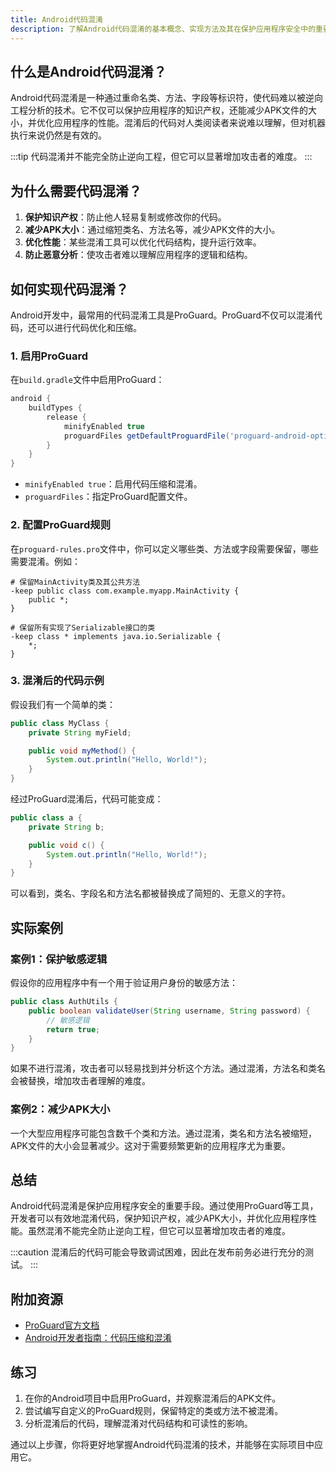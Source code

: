 ```yaml
---
title: Android代码混淆
description: 了解Android代码混淆的基本概念、实现方法及其在保护应用程序安全中的重要作用。
---
```


## 什么是Android代码混淆？

Android代码混淆是一种通过重命名类、方法、字段等标识符，使代码难以被逆向工程分析的技术。它不仅可以保护应用程序的知识产权，还能减少APK文件的大小，并优化应用程序的性能。混淆后的代码对人类阅读者来说难以理解，但对机器执行来说仍然是有效的。

:::tip
代码混淆并不能完全防止逆向工程，但它可以显著增加攻击者的难度。
:::

## 为什么需要代码混淆？

1. **保护知识产权**：防止他人轻易复制或修改你的代码。
2. **减少APK大小**：通过缩短类名、方法名等，减少APK文件的大小。
3. **优化性能**：某些混淆工具可以优化代码结构，提升运行效率。
4. **防止恶意分析**：使攻击者难以理解应用程序的逻辑和结构。

## 如何实现代码混淆？

Android开发中，最常用的代码混淆工具是ProGuard。ProGuard不仅可以混淆代码，还可以进行代码优化和压缩。

### 1. 启用ProGuard

在`build.gradle`文件中启用ProGuard：

```groovy
android {
    buildTypes {
        release {
            minifyEnabled true
            proguardFiles getDefaultProguardFile('proguard-android-optimize.txt'), 'proguard-rules.pro'
        }
    }
}
```

- `minifyEnabled true`：启用代码压缩和混淆。
- `proguardFiles`：指定ProGuard配置文件。

### 2. 配置ProGuard规则

在`proguard-rules.pro`文件中，你可以定义哪些类、方法或字段需要保留，哪些需要混淆。例如：

```proguard
# 保留MainActivity类及其公共方法
-keep public class com.example.myapp.MainActivity {
    public *;
}

# 保留所有实现了Serializable接口的类
-keep class * implements java.io.Serializable {
    *;
}
```

### 3. 混淆后的代码示例

假设我们有一个简单的类：

```java
public class MyClass {
    private String myField;

    public void myMethod() {
        System.out.println("Hello, World!");
    }
}
```

经过ProGuard混淆后，代码可能变成：

```java
public class a {
    private String b;

    public void c() {
        System.out.println("Hello, World!");
    }
}
```

可以看到，类名、字段名和方法名都被替换成了简短的、无意义的字符。

## 实际案例

### 案例1：保护敏感逻辑

假设你的应用程序中有一个用于验证用户身份的敏感方法：

```java
public class AuthUtils {
    public boolean validateUser(String username, String password) {
        // 敏感逻辑
        return true;
    }
}
```

如果不进行混淆，攻击者可以轻易找到并分析这个方法。通过混淆，方法名和类名会被替换，增加攻击者理解的难度。

### 案例2：减少APK大小

一个大型应用程序可能包含数千个类和方法。通过混淆，类名和方法名被缩短，APK文件的大小会显著减少。这对于需要频繁更新的应用程序尤为重要。

## 总结

Android代码混淆是保护应用程序安全的重要手段。通过使用ProGuard等工具，开发者可以有效地混淆代码，保护知识产权，减少APK大小，并优化应用程序性能。虽然混淆不能完全防止逆向工程，但它可以显著增加攻击者的难度。

:::caution
混淆后的代码可能会导致调试困难，因此在发布前务必进行充分的测试。
:::

## 附加资源

- [ProGuard官方文档](https://www.guardsquare.com/proguard)
- [Android开发者指南：代码压缩和混淆](https://developer.android.com/studio/build/shrink-code)

## 练习

1. 在你的Android项目中启用ProGuard，并观察混淆后的APK文件。
2. 尝试编写自定义的ProGuard规则，保留特定的类或方法不被混淆。
3. 分析混淆后的代码，理解混淆对代码结构和可读性的影响。

通过以上步骤，你将更好地掌握Android代码混淆的技术，并能够在实际项目中应用它。